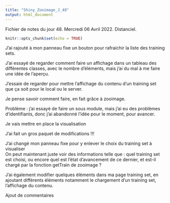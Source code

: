 ```yaml
---
title: "Shiny_Zooimage_J_48"
output: html_document
---
```


Fichier de notes du jour 48. Mercredi 06 Avril 2022. Distanciel.

```r
knitr::opts_chunk$set(echo = TRUE)
```

J'ai rajouté à mon panneau fixe un bouton pour rafraichir la liste des training sets. \

J'ai essayé de regarder comment faire un affichage dans un tableau des différentes classes, avec le nombre d'éléments, mais j'ai du mal à me faire une idée de l'aperçu. \

J'essaie de regarder pour mettre l'affichage du contenu d'un training set que ça soit pour le local ou le server. \

Je pense savoir comment faire, en fait grâce à zooimage. \

Problème : j'ai essayé de faire un sous module, mais j'ai eu des problèmes d'identifiants, donc j'ai abandonné l'idée pour le moment, pour avancer. \

Je vais mettre en place la visualisation \

J'ai fait un gros paquet de modifications !!! \

J'ai changé mon panneau fixe pour y enlever le choix du training set à visualiser \
On peut maintenant juste voir des informations telle que : quel training set est choisi, ou encore quel est l'état d'avancement de ce dernier, et est-il chargé par la fonction getTrain de zooimage ? \

J'ai également modifier quelques éléments dans ma page training set, en ajoutant différents éléments notamment le chargement d'un training set, l'affichage du contenu. \

Ajout de commentaires \

